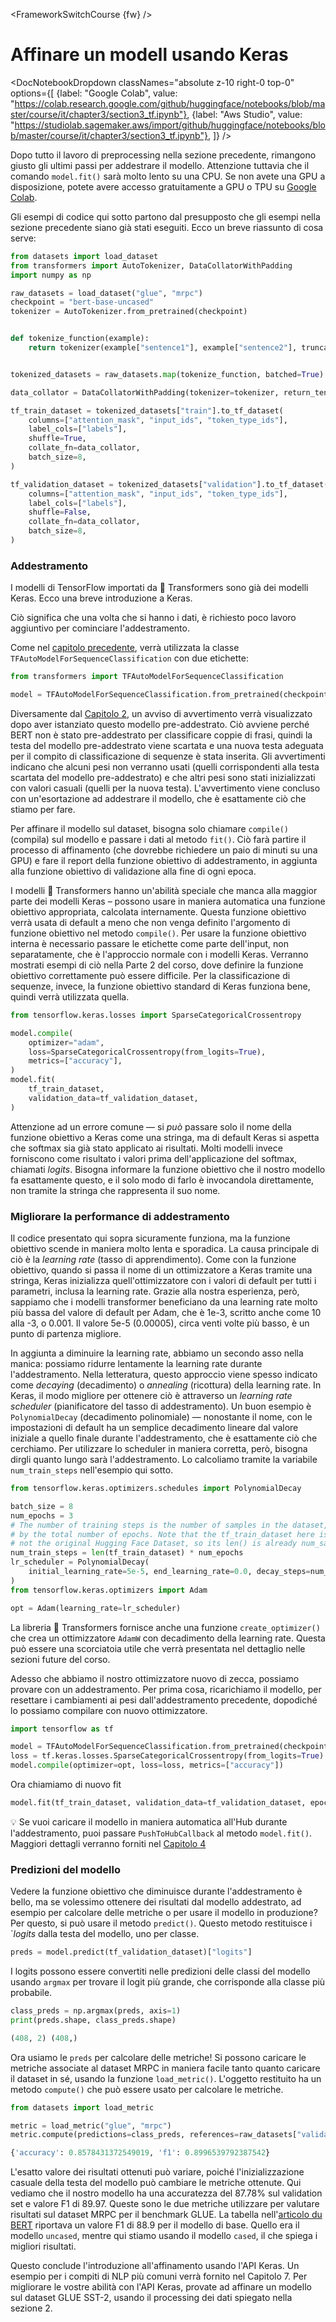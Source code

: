 <FrameworkSwitchCourse {fw} />

# Affinare un modell usando Keras

<DocNotebookDropdown
  classNames="absolute z-10 right-0 top-0"
  options={[
    {label: "Google Colab", value: "https://colab.research.google.com/github/huggingface/notebooks/blob/master/course/it/chapter3/section3_tf.ipynb"},
    {label: "Aws Studio", value: "https://studiolab.sagemaker.aws/import/github/huggingface/notebooks/blob/master/course/it/chapter3/section3_tf.ipynb"},
]} />

Dopo tutto il lavoro di preprocessing nella sezione precedente, rimangono giusto gli ultimi passi per addestrare il modello. Attenzione tuttavia che il comando `model.fit()` sarà molto lento su una CPU. Se non avete una GPU a disposizione, potete avere accesso gratuitamente a GPU o TPU su [Google Colab](https://colab.research.google.com/).

Gli esempi di codice qui sotto partono dal presupposto che gli esempi nella sezione precedente siano già stati eseguiti. Ecco un breve riassunto di cosa serve:

```py
from datasets import load_dataset
from transformers import AutoTokenizer, DataCollatorWithPadding
import numpy as np

raw_datasets = load_dataset("glue", "mrpc")
checkpoint = "bert-base-uncased"
tokenizer = AutoTokenizer.from_pretrained(checkpoint)


def tokenize_function(example):
    return tokenizer(example["sentence1"], example["sentence2"], truncation=True)


tokenized_datasets = raw_datasets.map(tokenize_function, batched=True)

data_collator = DataCollatorWithPadding(tokenizer=tokenizer, return_tensors="tf")

tf_train_dataset = tokenized_datasets["train"].to_tf_dataset(
    columns=["attention_mask", "input_ids", "token_type_ids"],
    label_cols=["labels"],
    shuffle=True,
    collate_fn=data_collator,
    batch_size=8,
)

tf_validation_dataset = tokenized_datasets["validation"].to_tf_dataset(
    columns=["attention_mask", "input_ids", "token_type_ids"],
    label_cols=["labels"],
    shuffle=False,
    collate_fn=data_collator,
    batch_size=8,
)
```

### Addestramento

I modelli di TensorFlow importati da 🤗 Transformers sono già dei modelli Keras. Ecco una breve introduzione a Keras.

<Youtube id="rnTGBy2ax1c"/>

Ciò significa che una volta che si hanno i dati, è richiesto poco lavoro aggiuntivo per cominciare l'addestramento. 

<Youtube id="AUozVp78dhk"/>

Come nel [capitolo precedente](/course/chapter2), verrà utilizzata la classe `TFAutoModelForSequenceClassification` con due etichette:

```py
from transformers import TFAutoModelForSequenceClassification

model = TFAutoModelForSequenceClassification.from_pretrained(checkpoint, num_labels=2)
```

Diversamente dal [Capitolo 2](/course/chapter2), un avviso di avvertimento verrà visualizzato dopo aver istanziato questo modello pre-addestrato. Ciò avviene perché BERT non è stato pre-addestrato per classificare coppie di frasi, quindi la testa del modello pre-addestrato viene scartata e una nuova testa adeguata per il compito di classificazione di sequenze è stata inserita. Gli avvertimenti indicano che alcuni pesi non verranno usati (quelli corrispondenti alla testa scartata del modello pre-addestrato) e che altri pesi sono stati inizializzati con valori casuali (quelli per la nuova testa). L'avvertimento viene concluso con un'esortazione ad addestrare il modello, che è esattamente ciò che stiamo per fare. 

Per affinare il modello sul dataset, bisogna solo chiamare `compile()` (compila) sul modello e passare i dati al metodo `fit()`. Ciò farà partire il processo di affinamento (che dovrebbe richiedere un paio di minuti su una GPU) e fare il report della funzione obiettivo di addestramento, in aggiunta alla funzione obiettivo di validazione alla fine di ogni epoca. 

<Tip>

I modelli 🤗 Transformers hanno un'abilità speciale che manca alla maggior parte dei modelli Keras – possono usare in maniera automatica una funzione obiettivo appropriata, calcolata internamente. Questa funzione obiettivo verrà usata di default a meno che non venga definito l'argomento di funzione obiettivo nel metodo `compile()`. Per usare la funzione obiettivo interna è necessario passare le etichette come parte dell'input, non separatamente, che è l'approccio normale con i modelli Keras. Verranno mostrati esempi di ciò nella Parte 2 del corso, dove definire la funzione obiettivo correttamente può essere difficile. Per la classificazione di sequenze, invece, la funzione obiettivo standard di Keras funziona bene, quindi verrà utilizzata quella. 

</Tip>

```py
from tensorflow.keras.losses import SparseCategoricalCrossentropy

model.compile(
    optimizer="adam",
    loss=SparseCategoricalCrossentropy(from_logits=True),
    metrics=["accuracy"],
)
model.fit(
    tf_train_dataset,
    validation_data=tf_validation_dataset,
)
```

<Tip warning={true}>

Attenzione ad un errore comune — si *può* passare solo il nome della funzione obiettivo a Keras come una stringa, ma di default Keras si aspetta che softmax sia già stato applicato ai risultati. Molti modelli invece forniscono come risultato i valori prima dell'applicazione del softmax, chiamati *logits*. Bisogna informare la funzione obiettivo che il nostro modello fa esattamente questo, e il solo modo di farlo è invocandola direttamente, non tramite la stringa che rappresenta il suo nome. 

</Tip>


### Migliorare la performance di addestramento

<Youtube id="cpzq6ESSM5c"/>

Il codice presentato qui sopra sicuramente funziona, ma la funzione obiettivo scende in maniera molto lenta e sporadica. La causa principale di ciò è la *learning rate* (tasso di apprendimento). Come con la funzione obiettivo, quando si passa il nome di un ottimizzatore a Keras tramite una stringa, Keras inizializza quell'ottimizzatore con i valori di default per tutti i parametri, inclusa la learning rate. Grazie alla nostra esperienza, però, sappiamo che i modelli transformer beneficiano da una learning rate molto più bassa del valore di default per Adam, che è 1e-3, scritto anche come 10 alla -3, o 0.001. Il valore 5e-5 (0.00005), circa venti volte più basso, è un punto di partenza migliore.

In aggiunta a diminuire la learning rate, abbiamo un secondo asso nella manica: possiamo ridurre lentamente la learning rate durante l'addestramento. Nella letteratura, questo approccio viene spesso indicato come *decaying* (decadimento) o *annealing* (ricottura) della learning rate. In Keras, il modo migliore per ottenere ciò è attraverso un *learning rate scheduler* (pianificatore del tasso di addestramento). Un buon esempio è `PolynomialDecay` (decadimento polinomiale) — nonostante il nome, con le impostazioni di default ha un semplice decadimento lineare dal valore iniziale a quello finale durante l'addestramento, che è esattamente ciò che cerchiamo. Per utilizzare lo scheduler in maniera corretta, però, bisogna dirgli quanto lungo sarà l'addestramento. Lo calcoliamo tramite la variabile `num_train_steps` nell'esempio qui sotto.

```py
from tensorflow.keras.optimizers.schedules import PolynomialDecay

batch_size = 8
num_epochs = 3
# The number of training steps is the number of samples in the dataset, divided by the batch size then multiplied
# by the total number of epochs. Note that the tf_train_dataset here is a batched tf.data.Dataset,
# not the original Hugging Face Dataset, so its len() is already num_samples // batch_size.
num_train_steps = len(tf_train_dataset) * num_epochs
lr_scheduler = PolynomialDecay(
    initial_learning_rate=5e-5, end_learning_rate=0.0, decay_steps=num_train_steps
)
from tensorflow.keras.optimizers import Adam

opt = Adam(learning_rate=lr_scheduler)
```

<Tip>

La libreria 🤗 Transformers fornisce anche una funzione `create_optimizer()` che crea un ottimizzatore `AdamW` con decadimento della learning rate. Questa può essere una scorciatoia utile che verrà presentata nel dettaglio nelle sezioni future del corso.

</Tip>

Adesso che abbiamo il nostro ottimizzatore nuovo di zecca, possiamo provare con un addestramento. Per prima cosa, ricarichiamo il modello, per resettare i cambiamenti ai pesi dall'addestramento precedente, dopodiché lo possiamo compilare con nuovo ottimizzatore.

```py
import tensorflow as tf

model = TFAutoModelForSequenceClassification.from_pretrained(checkpoint, num_labels=2)
loss = tf.keras.losses.SparseCategoricalCrossentropy(from_logits=True)
model.compile(optimizer=opt, loss=loss, metrics=["accuracy"])
```

Ora chiamiamo di nuovo fit

```py
model.fit(tf_train_dataset, validation_data=tf_validation_dataset, epochs=3)
```

<Tip>

💡 Se vuoi caricare il modello in maniera automatica all'Hub durante l'addestramento, puoi passare `PushToHubCallback` al metodo `model.fit()`. Maggiori dettagli verranno forniti nel [Capitolo 4](/course/chapter4/3)

</Tip>

### Predizioni del modello

<Youtube id="nx10eh4CoOs"/>


Vedere la funzione obiettivo che diminuisce durante l'addestramento è bello, ma se volessimo ottenere dei risultati dal modello addestrato, ad esempio per calcolare delle metriche o per usare il modello in produzione? Per questo, si può usare il metodo `predict()`. Questo metodo restituisce i `*logits* dalla testa del modello, uno per classe.

```py
preds = model.predict(tf_validation_dataset)["logits"]
```

I logits possono essere convertiti nelle predizioni delle classi del modello usando `argmax` per trovare il logit più grande, che corrisponde alla classe più probabile.

```py
class_preds = np.argmax(preds, axis=1)
print(preds.shape, class_preds.shape)
```

```python out
(408, 2) (408,)
```

Ora usiamo le `preds` per calcolare delle metriche! Si possono caricare le metriche associate al dataset MRPC in maniera facile tanto quanto caricare il dataset in sé, usando la funzione `load_metric()`. L'oggetto restituito ha un metodo `compute()` che può essere usato per calcolare le metriche.

```py
from datasets import load_metric

metric = load_metric("glue", "mrpc")
metric.compute(predictions=class_preds, references=raw_datasets["validation"]["label"])
```

```python out
{'accuracy': 0.8578431372549019, 'f1': 0.8996539792387542}
```

L'esatto valore dei risultati ottenuti può variare, poiché l'inizializzazione casuale della testa del modello può cambiare le metriche ottenute. Qui vediamo che il nostro modello ha una accuratezza del 87.78% sul validation set e valore F1 di 89.97. Queste sono le due metriche utilizzare per valutare risultati sul dataset MRPC per il benchmark GLUE. La tabella nell'[articolo du BERT](https://arxiv.org/pdf/1810.04805.pdf) riportava un valore F1 di 88.9 per il modello di base. Quello era il modello `uncased`, mentre qui stiamo usando il modello `cased`, il che spiega i migliori risultati.

Questo conclude l'introduzione all'affinamento usando l'API Keras. Un esempio per i compiti di NLP più comuni verrà fornito nel Capitolo 7. Per migliorare le vostre abilità con l'API Keras, provate ad affinare un modello sul dataset GLUE SST-2, usando il processing dei dati spiegato nella sezione 2.
